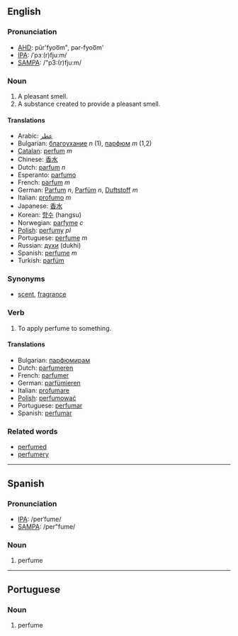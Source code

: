 ==English==
===Pronunciation===
*[[w:AHD|AHD]]: pûr'fyoo͞m", pər-fyoo͞m'
*[[w:IPA|IPA]]: /ˈpɜː(r)fju:m/
*[[w:SAMPA|SAMPA]]: /"p3:(r)fju:m/
===Noun===
#A pleasant smell.
#A substance created to provide a pleasant smell.
====Translations====
*Arabic: [[عطر]]
*Bulgarian: [[благоухание]] ''n'' (1), [[парфюм]] ''m'' (1,2)
*[[Catalan]]: [[perfum]] ''m''
*Chinese: [[香水]]
*Dutch: [[parfum]] ''n''
*Esperanto: [[parfumo]]
*French: [[parfum]] ''m''
*German: [[Parfum]] ''n'', [[Parfüm]] ''n'', [[Duftstoff]] ''m''
*Italian: [[profumo]] ''m''
*Japanese: [[香水]]
*Korean: [[향수]] (hangsu)
*Norwegian: [[parfyme]] ''c''
*[[Polish]]: [[perfumy]] ''pl'' 
*Portuguese: [[perfume]] ''m''
*Russian: [[духи]] (dukhi)
*Spanish: [[perfume]] ''m''
*Turkish: [[parfüm]]
===Synonyms===
*[[scent]], [[fragrance]]

===Verb===
#To apply perfume to something.
====Translations====
*Bulgarian: [[парфюмирам]]
*Dutch: [[parfumeren]]
*French: [[parfumer]]
*German: [[parfümieren]]
*Italian: [[profumare]]
*[[Polish]]: [[perfumować]]
*Portuguese: [[perfumar]]
*Spanish: [[perfumar]]

===Related words===
*[[perfumed]]
*[[perfumery]]

----

==Spanish==
===Pronunciation===
*[[w:IPA|IPA]]: /perˈfume/
*[[w:SAMPA|SAMPA]]: /per"fume/
===Noun===
#perfume

----

==Portuguese==
===Noun===
#perfume